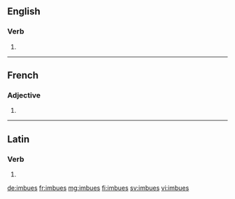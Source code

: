 ==English==

===Verb===
{{head|en|verb form}}

# {{en-third-person singular of|imbue}}

----

==French==

===Adjective===
{{fr-adj-form}} {{g|f-p}}

# {{feminine plural of|imbu|lang=fr}}

----

==Latin==

===Verb===
{{la-verb-form|imbuēs}}

# {{inflection of|imbuō||2|s|futr|actv|indc|lang=la}}

[[de:imbues]]
[[fr:imbues]]
[[mg:imbues]]
[[fi:imbues]]
[[sv:imbues]]
[[vi:imbues]]